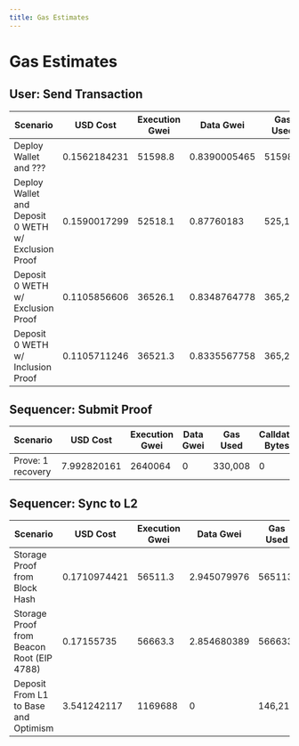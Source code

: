 ```yaml
---
title: Gas Estimates
---
```


# Gas Estimates

## User: Send Transaction

| Scenario                                            | USD Cost     | Execution Gwei | Data Gwei    | Gas Used | Calldata Bytes | Zero Bytes | Source                                                                                                                                                                                                   |
| --------------------------------------------------- | ------------ | -------------- | ------------ | -------- | -------------- | ---------- | -------------------------------------------------------------------------------------------------------------------------------------------------------------------------------------------------------- |
| Deploy Wallet and ???                               | 0.1562184231 | 51598.8        | 0.8390005465 | 515988   | 1828           | 742        | [https://sepolia.basescan.org/tx/0x872f849d65f4c157a7504cc11a3bf0dc14181152fba211b521c1129ba2958560](https://sepolia.basescan.org/tx/0x872f849d65f4c157a7504cc11a3bf0dc14181152fba211b521c1129ba2958560) |
| Deploy Wallet and Deposit 0 WETH w/ Exclusion Proof | 0.1590017299 | 52518.1        | 0.87760183   | 525,181  | 2020           | 920        | [https://sepolia.basescan.org/tx/0x1a7785d10968afd9aa20844346cc5fff3ca756ebefcb974ed6476761a56405cb](https://sepolia.basescan.org/tx/0x1a7785d10968afd9aa20844346cc5fff3ca756ebefcb974ed6476761a56405cb) |
| Deposit 0 WETH w/ Exclusion Proof                   | 0.1105856606 | 36526.1        | 0.8348764778 | 365,261  | 1923           | 877        | [https://sepolia.basescan.org/tx/0x8d5c7e55f65673a6c41525354eeee93a4fde79c897e28fbb2a0f0339b6183e7c](https://sepolia.basescan.org/tx/0x8d5c7e55f65673a6c41525354eeee93a4fde79c897e28fbb2a0f0339b6183e7c) |
| Deposit 0 WETH w/ Inclusion Proof                   | 0.1105711246 | 36521.3        | 0.8335567758 | 365,213  | 1924           | 881        | [https://sepolia.basescan.org/tx/0x3051b1bc15b5ae0a8c717b21140c822107dd4c36aaffef1181e9c59543727e6a](https://sepolia.basescan.org/tx/0x3051b1bc15b5ae0a8c717b21140c822107dd4c36aaffef1181e9c59543727e6a) |


## Sequencer: Submit Proof																													

| Scenario          | USD Cost    | Execution Gwei | Data Gwei  | Gas Used | Calldata Bytes |	Zero Bytes   | Source                                                                                                                                                                                                   |
| ----------------- | ----------- | -------------- | - | -------- | - | - | -------------------------------------------------------------------------------------------------------------------------------------------------------------------------------------------------------- |
| Prove: 1 recovery | 7.992820161 | 2640064        | 0 | 330,008  | 0 | 0 | [https://sepolia.etherscan.io/tx/0x09daccd2a9e117ad1797405a81b1e470ee7e32bba64f87a1d0e5c6ba94873ac5](https://sepolia.etherscan.io/tx/0x09daccd2a9e117ad1797405a81b1e470ee7e32bba64f87a1d0e5c6ba94873ac5) |

## Sequencer: Sync to L2

| Scenario                                  | USD Cost     | Execution Gwei | Data Gwei   | Gas Used | Calldata Bytes | Zero Bytes | Source                                                                                                                                                                                                   |
| ----------------------------------------- | ------------ | -------------- | ----------- | -------- | -------------- | ---------- | -------------------------------------------------------------------------------------------------------------------------------------------------------------------------------------------------------- |
| Storage Proof from Block Hash             | 0.1710974421 | 56511.3        | 2.945079976 | 565113   | 5220           | 1009       | test/PulledKeyStore.t.sol                                                                                                                                                                                |
| Storage Proof from Beacon Root (EIP 4788) | 0.17155735   | 56663.3        | 2.854680389 | 566633   | 5092           | 1021       | test/PulledKeyStore4788.t.sol                                                                                                                                                                            |
| Deposit From L1 to Base and Optimism      | 3.541242117  | 1169688        | 0           | 146,211  | 0              | 0          | [https://sepolia.etherscan.io/tx/0x7a7ce1abdd73172750a07938a5a0684837f1713bb2e331cceb31d36e4e5e073d](https://sepolia.etherscan.io/tx/0x7a7ce1abdd73172750a07938a5a0684837f1713bb2e331cceb31d36e4e5e073d) |
